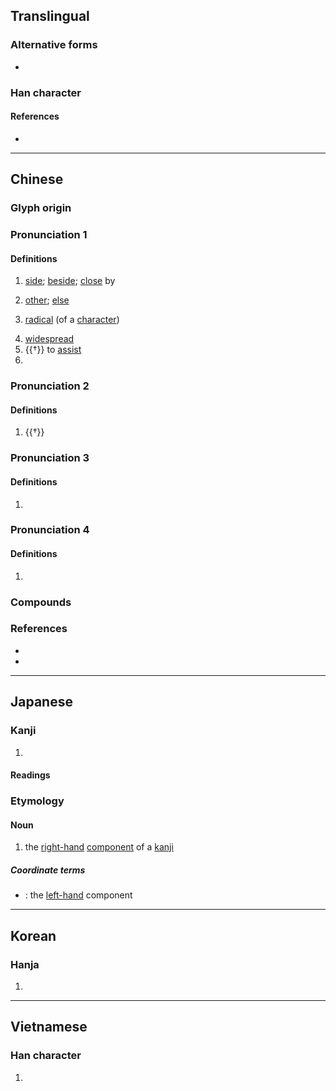 {{character info/new}}
==Translingual==
{{stroke order|strokes=10}}

===Alternative forms===
* {{l|mul|㫄}}

===Han character===
{{Han char|rn=70|rad=方|as=06|sn=10|four=00227|canj=YBYHS|ids=⿱⿳亠丷冖方}}

====References====
* {{Han ref|kx=0482.110|dkj=13637|dj=0844.070|hdz=32179.020|uh=65C1|ud=26049|bh=AEC7|bd=44743}}

----

==Chinese==
{{zh-forms}}

===Glyph origin===
{{Han etym}}

===Pronunciation 1===
{{zh-pron
|m=páng,er=y
|m_note=pángr - only used for the “radical” sense
|m-s=
|c=pong4
|c-t=
|g=
|h=pfs=phòng
|j=
|md=
|mn=pông
|mn-t=pang5
|w=
|x=
|mc=y
|oc=y
|cat=n,pron,pn
}}

====Definitions====
{{zh-hanzi}}

# [[side]]; [[beside]]; [[close]] by
#: {{zh-syn|旁邊}}
# [[other]]; [[else]]
# {{lb|zh|linguistics}} [[radical]] (of a [[character]])
#: {{zh-syn|偏旁}}
# [[widespread]]
# {{†}} to [[assist]]
# {{surname|lang=zh}}

===Pronunciation 2===
{{zh-pron
|m=bàng
|c=bong6
|dial=n
|cat=v
}}

====Definitions====
{{zh-hanzi}}

# {{†}} {{zh-alt-form|傍|# to be [[near]] to; to [[approach]]; to [[depend]] on; to [[rely]] on}}

===Pronunciation 3===
{{zh-pron
|m=péng
|dial=n
|cat=
}}

====Definitions====
{{zh-hanzi}}

# {{zh-only|旁勃}}

===Pronunciation 4===
{{zh-pron
|m=bēng
|dial=n
|cat=
}}

====Definitions====
{{zh-hanzi}}

# {{zh-only|旁旁}}

===Compounds===
{{zh-der|一旁|不走旁門|作舍道旁|偏旁|兩旁|兩氏旁人|冷眼旁觀|反犬旁兒|大權旁落|左道旁門|形聲偏旁|旁人|旁人短長|旁出|旁午|旁及|旁坐|旁壓力|旁妻|旁尊|旁岔兒|旁徵博引|旁心|旁手|旁排|旁推交通|旁支|旁敲側擊|旁死魄|旁求|旁求俊彥|旁注|旁牌|旁生|旁生枝節|旁白|旁的|旁皇|旁礴|旁系|旁系血親|旁紐|旁聽|旁聽席|旁若無人|旁薄|旁行|旁行斜上|旁行書|旁觀|旁觀者|旁觀者清|旁觀袖手|旁訓|旁證|旁譜|旁轉|旁通|旁遮普|旁邊|旁邊人|旁門|旁門左道|旁騖|旁魄|旁腿|旁腿躺身|束手旁觀|歧旁|波旁王朝|縮手旁觀|耳旁風|蟲字旁兒|袖手旁觀|觸類旁通|諧聲偏旁|豎心旁|責無旁貸|近旁|邊旁|阿旁|足字旁|米字旁|羊字旁|病字旁|金字旁|那字旁|火字旁|反文旁|車字旁|衣字旁|禾木旁|反犬旁|單人旁|木字旁|聲旁|形旁|段字旁|立刀旁|言字旁|言旁}}

===References===
* {{R:twedu|A01762}}
* {{R:yue:Hanzi}}

{{zh-cat|Elementary}}

----

==Japanese==

===Kanji===
{{ja-kanji|grade=|rs=方06}}

# {{defn|lang=ja|sort=方06}}

====Readings====
{{ja-readings
|goon=ほう<はう, ぼう<ばう
|kanon=ほう<はう
|kun=かたわ-ら<かたは-ら, つくり-, かたがた-
}}

===Etymology===
{{ja-kanjitab|つくり|yomi=k}}

====Noun====
{{ja-noun|つくり}}

# the [[right-hand]] [[component]] of a [[kanji]]

=====Coordinate terms=====
* {{ja-r|偏|へん}}: the [[left-hand]] component

{{C|ja|Chinese character components}}

----

==Korean==

===Hanja===
{{ko-hanja|hangeul=[[방]], [[팽]]|eumhun=|rv=bang, paeng|mr=pang, p'aeng|y=pang, phayng}}

# {{defn|lang=ko|sort=方06}}

----

==Vietnamese==

===Han character===
{{vi-hantu|[[bàng]], [[bừng]], [[bầng]], [[bường]], [[phàng]]|rs=方06}}

# {{defn|lang=vi|sort=方06}}